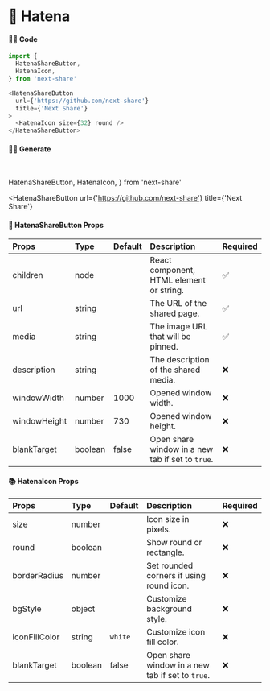 # 🎀 Hatena

#### 👨‍💻 Code

```js copy
import {
  HatenaShareButton,
  HatenaIcon,
} from 'next-share'

<HatenaShareButton
  url={'https://github.com/next-share'}
  title={'Next Share'}
>
  <HatenaIcon size={32} round />
</HatenaShareButton>
```

#### 👨‍💻 Generate

<br />

  HatenaShareButton,
  HatenaIcon,
} from 'next-share'

<HatenaShareButton
  url={'https://github.com/next-share'}
  title={'Next Share'}
>
  <HatenaIcon size={32} round />
</HatenaShareButton>

#### 📖 HatenaShareButton Props

| Props | Type | Default | Description | Required |
| :--- | :--- | :--- | :--- | :--- |
| children | node |  | React component, HTML element or string. | ✅ |
| url | string |  | The URL of the shared page. | ✅ |
| media | string |  | The image URL that will be pinned. | ✅ |
| description | string |  | The description of the shared media. | ❌ |
| windowWidth | number | 1000 | Opened window width. | ❌ |
| windowHeight | number | 730 | Opened window height. | ❌ |
| blankTarget | boolean | false | Open share window in a new tab if set to `true`. | ❌ |

#### 📚 HatenaIcon Props

| Props | Type | Default | Description | Required |
| :--- | :--- | :--- | :--- | :--- |
| size | number |  | Icon size in pixels. | ❌ |
| round | boolean |  | Show round or rectangle. | ❌ |
| borderRadius | number |  | Set rounded corners if using round icon. | ❌ |
| bgStyle | object |  | Customize background style. | ❌ |
| iconFillColor | string | <code>white</code> | Customize icon fill color. | ❌ |
| blankTarget | boolean | false | Open share window in a new tab if set to `true`. | ❌ |
